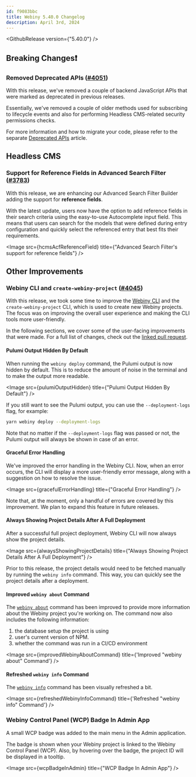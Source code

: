 ```yaml
---
id: f9083bbc
title: Webiny 5.40.0 Changelog
description: April 3rd, 2024
---
```



<GithubRelease version={"5.40.0"} />

## Breaking Changes❗

### Removed Deprecated APIs ([#4051](https://github.com/webiny/webiny-js/pull/4051))

With this release, we've removed a couple of backend JavaScript APIs that were marked as deprecated in previous releases.

Essentially, we've removed a couple of older methods used for subscribing to lifecycle events and also for performing Headless CMS-related security permissions checks.

For more information and how to migrate your code, please refer to the separate [Deprecated APIs](/docs/release-notes/5.40.0/deprecated-apis) article.

## Headless CMS

### Support for Reference Fields in Advanced Search Filter ([#3783](https://github.com/webiny/webiny-js/pull/3783))

With this release, we are enhancing our Advanced Search Filter Builder adding the support for **reference fields**.

With the latest update, users now have the option to add reference fields in their search criteria using the easy-to-use Autocomplete input field. This means that users can search for the models that were defined during entry configuration and quickly select the referenced entry that best fits their requirements.

<Image src={hcmsAcfReferenceField} title={"Advanced Search Filter's support for reference fields"} />


## Other Improvements

### Webiny CLI and `create-webiny-project` ([#4045](https://github.com/webiny/webiny-js/pull/4045))

With this release, we took some time to improve the [Webiny CLI](/docs/core-development-concepts/basics/webiny-cli) and the `create-webiny-project` CLI, which is used to create new Webiny projects. The focus was on improving the overall user experience and making the CLI tools more user-friendly.

In the following sections, we cover some of the user-facing improvements that were made. For a full list of changes, check out the [linked pull request](https://github.com/webiny/webiny-js/pull/4045).

#### Pulumi Output Hidden By Default

When running the `webiny deploy` command, the Pulumi output is now hidden by default. This is to reduce the amount of noise in the terminal and to make the output more readable.

<Image src={pulumiOutputHidden} title={"Pulumi Output Hidden By Default"} />

If you still want to see the Pulumi output, you can use the `--deployment-logs` flag, for example:

```bash
yarn webiny deploy --deployment-logs
```

Note that no matter if the `--deployment-logs` flag was passed or not, the Pulumi output will always be shown in case of an error.

#### Graceful Error Handling

We've improved the error handling in the Webiny CLI. Now, when an error occurs, the CLI will display a more user-friendly error message, along with a suggestion on how to resolve the issue.

<Image src={gracefulErrorHandling} title={"Graceful Error Handling"} />

Note that, at the moment, only a handful of errors are covered by this improvement. We plan to expand this feature in future releases.

#### Always Showing Project Details After A Full Deployment

After a successful full project deployment, Webiny CLI will now always show the project details.

<Image src={alwaysShowingProjectDetails} title={"Always Showing Project Details After A Full Deployment"} />

Prior to this release, the project details would need to be fetched manually by running the `webiny info` command. This way, you can quickly see the project details after a deployment.

#### Improved `webiny about` Command

The [`webiny about`](/docs/core-development-concepts/basics/webiny-cli#yarn-webiny-about) command has been improved to provide more information about the Webiny project you're working on. The command now also includes the following information:

1. the database setup the project is using
2. user's current version of NPM.
3. whether the command was run in a CI/CD environment

<Image src={improvedWebinyAboutCommand} title={'Improved "webiny about" Command'} />

#### Refreshed `webiny info` Command

The [`webiny info`](/docs/core-development-concepts/basics/webiny-cli#yarn-webiny-info-env-env) command has been visually refreshed a bit.

<Image src={refreshedWebinyInfoCommand} title={'Refreshed "webiny info" Command'} />

### Webiny Control Panel (WCP) Badge In Admin App

A small WCP badge was added to the main menu in the Admin application. 

The badge is shown when your Webiny project is linked to the Webiny Control Panel (WCP). Also, by hovering over the badge, the project ID will be displayed in a tooltip. 

<Image src={wcpBadgeInAdmin} title={"WCP Badge In Admin App"} />
